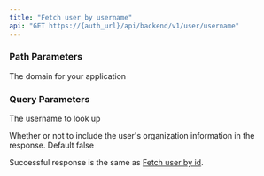 ```yaml
---
title: "Fetch user by username"
api: "GET https://{auth_url}/api/backend/v1/user/username"
---
```


### Path Parameters

<ParamField path="auth_url" type="string" required>
  The domain for your application
</ParamField>

### Query Parameters

<ParamField query="username">The username to look up</ParamField>

<ParamField query="include_orgs" default="false">
  Whether or not to include the user's organization information in the response.
  Default false
</ParamField>

Successful response is the same as
[Fetch user by id](/reference/backend-integration/api/fetch-id).
